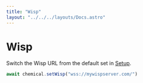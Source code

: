 ```yaml
---
title: "Wisp"
layout: "../../../layouts/Docs.astro"
---
```


# Wisp

Switch the Wisp URL from the default set in [Setup](/docs/client/setup).

```js
await chemical.setWisp("wss://mywispserver.com/")
```